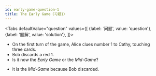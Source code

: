 ```yaml
---
id: early-game-question-1
title: The Early Game（习题1）
---
```



<BeginnersGuideProgress id="early-game-question-1" />

<!-- lint disable no-undefined-references -->

<Tabs
  defaultValue="question"
  values={[
    {label: '问题', value: 'question'},
    {label: '题解', value: 'solution'},
  ]}>
<TabItem value="question">

- On the first turn of the game, Alice clues number 1 to Cathy, touching three cards.
- Bob discards a red 1.
- Is it now the _Early Game_ or the _Mid-Game_?

</TabItem>
<TabItem value="solution">

- It is the _Mid-Game_ because Bob discarded.

</TabItem>
</Tabs>

<EarlyGameQuestion1 />
